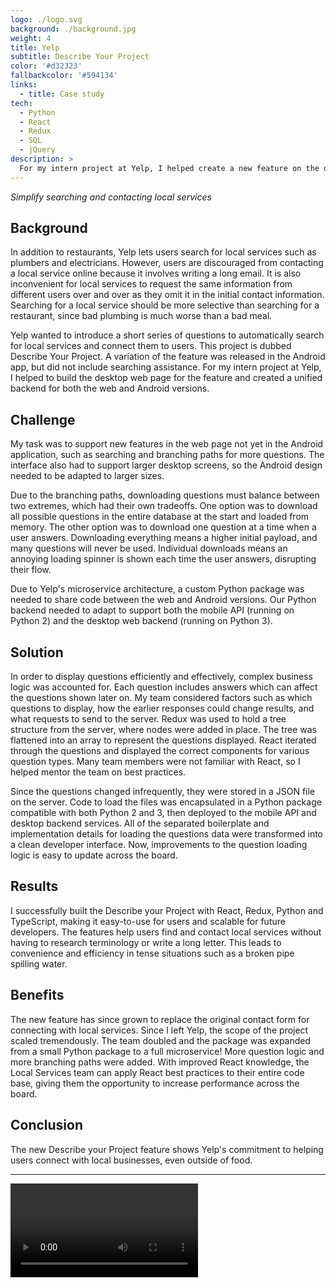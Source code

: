 ```yaml
---
logo: ./logo.svg
background: ./background.jpg
weight: 4
title: Yelp
subtitle: Describe Your Project
color: '#d32323'
fallbackcolor: '#594134'
links:
  - title: Case study
tech:
  - Python
  - React
  - Redux
  - SQL
  - jQuery
description: >
  For my intern project at Yelp, I helped create a new feature on the desktop website to make it easier for users to request quotes from home services businesses. Rather than search for a business and write a message to them from scratch, "Describe Your Project" lets users answer multiple-choice questions before they are presented with businesses to send their request to.
---
```



_Simplify searching and contacting local services_

## Background

In addition to restaurants, Yelp lets users search for local services such as plumbers and electricians. However, users are discouraged from contacting a local service online because it involves writing a long email. It is also inconvenient for local services to request the same information from different users over and over as they omit it in the initial contact information. Searching for a local service should be more selective than searching for a restaurant, since bad plumbing is much worse than a bad meal.

Yelp wanted to introduce a short series of questions to automatically search for local services and connect them to users. This project is dubbed Describe Your Project. A variation of the feature was released in the Android app, but did not include searching assistance. For my intern project at Yelp, I helped to build the desktop web page for the feature and created a unified backend for both the web and Android versions.

## Challenge

My task was to support new features in the web page not yet in the Android application, such as searching and branching paths for more questions. The interface also had to support larger desktop screens, so the Android design needed to be adapted to larger sizes.

Due to the branching paths, downloading questions must balance between two extremes, which had their own tradeoffs. One option was to download all possible questions in the entire database at the start and loaded from memory. The other option was to download one question at a time when a user answers. Downloading everything means a higher initial payload, and many questions will never be used. Individual downloads means an annoying loading spinner is shown each time the user answers, disrupting their flow.

Due to Yelp's microservice architecture, a custom Python package was needed to share code between the web and Android versions. Our Python backend needed to adapt to support both the mobile API (running on Python 2) and the desktop web backend (running on Python 3).

## Solution

In order to display questions efficiently and effectively, complex business logic was accounted for. Each question includes answers which can affect the questions shown later on. My team considered factors such as which questions to display, how the earlier responses could change results, and what requests to send to the server. Redux was used to hold a tree structure from the server, where nodes were added in place. The tree was flattened into an array to represent the questions displayed. React iterated through the questions and displayed the correct components for various question types. Many team members were not familiar with React, so I helped mentor the team on best practices.

Since the questions changed infrequently, they were stored in a JSON file on the server. Code to load the files was encapsulated in a Python package compatible with both Python 2 and 3, then deployed to the mobile API and desktop backend services. All of the separated boilerplate and implementation details for loading the questions data were transformed into a clean developer interface. Now, improvements to the question loading logic is easy to update across the board.

## Results

I successfully built the Describe your Project with React, Redux, Python and TypeScript, making it easy-to-use for users and scalable for future developers. The features help users find and contact local services without having to research terminology or write a long letter. This leads to convenience and efficiency in tense situations such as a broken pipe spilling water.

## Benefits

The new feature has since grown to replace the original contact form for connecting with local services. Since I left Yelp, the scope of the project scaled tremendously. The team doubled and the package was expanded from a small Python package to a full microservice! More question logic and more branching paths were added. With improved React knowledge, the Local Services team can apply React best practices to their entire code base, giving them the opportunity to increase performance across the board.

## Conclusion

The new Describe your Project feature shows Yelp's commitment to helping users connect with local businesses, even outside of food.

---

<Video src="demo.mp4" />
